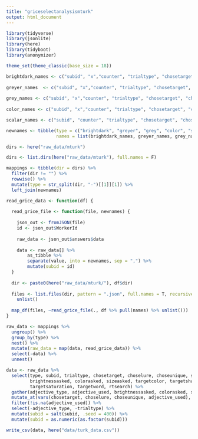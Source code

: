 ```yaml
---
title: "griceselectanalysismturk"
output: html_document
---
```


```r
library(tidyverse)
library(jsonlite)
library(here)
library(tidyboot)
library(anonymizer)

theme_set(theme_classic(base_size = 18))
```

```r
 
brightdark_names <- c("subid", "x","counter", "trialtype", "chosetarget", "choselure", "targetname","chosename", "brightnessasked", "searchtype","choseunique", "targetshape", "targetcolor", "targetsaturation","targetword", "distractorshape1", "distractorshape2", "distractorcolor1", "distractorcolor2", "date", "timestamp", "rtsearch", "targetpos", "lurepos", "obj1shape","obj1color","obj1saturation","obj2shape","obj2color","obj2saturation","obj3shape","obj3color","obj3saturation")
  
greyer_names  <- c("subid", "x","counter", "trialtype", "chosetarget", "choselure", "targetname","chosename", "brightnessasked", "descriptor","searchtype","choseunique", "targetshape", "targetcolor", "targetsaturation","targetword", "distractorshape1",  "date", "timestamp", "rtsearch", "targetpos", "lurepos", "obj1shape","obj1color","obj1saturation","obj2shape","obj2color","obj2saturation","obj3shape","obj3color","obj3saturation")
  
grey_names <- c("subid", "x","counter", "trialtype", "chosetarget", "choselure", "targetname","chosename", "brightnessasked", "descriptor","searchtype","choseunique", "targetshape", "targetcolor", "targetsaturation","targetword", "distractorshape1", "distractorshape2", "distractorcolor1", "distractorcolor2", "date", "timestamp", "rtsearch", "targetpos", "lurepos", "obj1shape","obj1color","obj1saturation","obj2shape","obj2color","obj2saturation","obj3shape","obj3color","obj3saturation")
  
color_names <- c("subid", "x","counter", "trialtype", "chosetarget", "choselure", "targetname","chosename", "colorasked", "searchtype","choseunique", "targetshape", "targetcolor", "targetword", "distractorshape1", "distractorshape2", "distractorcolor1", "distractorcolor2", "date", "timestamp", "rtsearch", "targetpos", "lurepos", "obj1shape","obj1color","obj2shape","obj2color","obj3shape","obj3color")

scalar_names <- c("subid", "counter", "trialtype", "chosetarget", "choselure", "targetname","chosename", "sizeasked", "searchtype","choseunique", "targetshape", "targetcolor", "targetword", "distractorshape1", "distractorshape2", "distractorcolor1", "distractorcolor2", "date", "timestamp", "rtsearch", "targetpos", "lurepos", "obj1shape","obj1color","obj2shape","obj2color","obj3shape","obj3color")
```

```r
newnames <- tibble(type = c("brightdark", "greyer", "grey", "color", "scalar"),
                   names = list(brightdark_names, greyer_names, grey_names, color_names, scalar_names))

dirs <- here("raw_data/mturk")

dirs <- list.dirs(here("raw_data/mturk"), full.names = F) 

mappings <- tibble(dir = dirs) %>%
  filter(dir != "") %>%
  rowwise() %>%
  mutate(type = str_split(dir, "-")[[1]][1]) %>%
  left_join(newnames)
```

```r
read_grice_data <- function(df) {
  
  read_grice_file <- function(file, newnames) {
  
    json_out <- fromJSON(file)
    id <- json_out$WorkerId
    
    raw_data <- json_out$answers$data 
    
    data <- raw_data[] %>%
        as_tibble %>%
        separate(value, into = newnames, sep = ",") %>%
        mutate(subid = id)
  }
  
  dir <- paste0(here("raw_data/mturk/"), df$dir)
 
  files <- list.files(dir, pattern = ".json", full.names = T, recursive = T) %>%
    unlist()
    
  map_df(files, ~read_grice_file(., df %>% pull(names) %>% unlist()))
}

raw_data <- mappings %>%
  ungroup() %>%
  group_by(type) %>%
  nest() %>%
  mutate(raw_data = map(data, read_grice_data)) %>%
  select(-data) %>%
  unnest()
```

```r
data <- raw_data %>%
  select(type, subid, trialtype, chosetarget, choselure, choseunique, searchtype, 
         brightnessasked, colorasked, sizeasked, targetcolor, targetshape, 
         targetsaturation, targetword, rtsearch) %>%
  gather(adjective_type, adjective_used, brightnessasked, colorasked, sizeasked) %>%
  mutate_at(vars(chosetarget, choselure, choseunique, adjective_used), as.logical) %>%
  filter(!is.na(adjective_used)) %>%
  select(-adjective_type, -trialtype) %>%
  mutate(subid = salt(subid, .seed = 400)) %>%
  mutate(subid = as.numeric(as.factor(subid)))

write_csv(data, here("data/turk_data.csv"))
```
